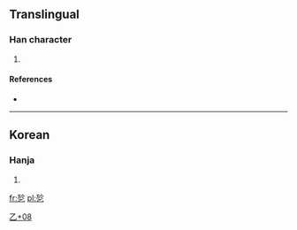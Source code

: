 ==Translingual==

===Han character===
{{Han char|rn=5|rad=乙|as=08|sn=9|four=|canj=卜卜弓 (YYN)}}

# {{defn|Han|sort=乙08}}

====References====
* {{Han ref|kx=0084.241|dj=0171.330|hdz=10056.051|uh=4E7B|ud=20091}}

----

==Korean==

===Hanja===
{{ko-hanja|hangeul=[[얼]]|rv=eol|mr=ŏl}}

# {{defn|Korean|sort=乙08}}

[[Category:Korean-only CJKV Characters|乙+08]]

[[fr:乻]]
[[pl:乻]]